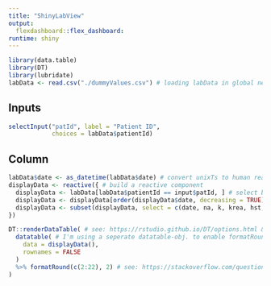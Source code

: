 ```yaml
---
title: "ShinyLabView"
output: 
  flexdashboard::flex_dashboard:
runtime: shiny
---
```


```r
library(data.table)
library(DT)
library(lubridate)
labData <- read.csv("./dummyValues.csv") # loading labData in global needs to be done only once.
```

Inputs {.sidebar}
-----------------------------------------------------------------------
```r
selectInput("patId", label = "Patient ID",
            choices = labData$patientId)
```

Column
-----------------------------------------------------------------------
```r
labData$date <- as_datetime(labData$date) # convert unixTs to human readable string
displayData <- reactive({ # build a reactive component
  displayData <- labData[labData$patientId == input$patId, ] # select by patientId
  displayData <- displayData[order(displayData$date, decreasing = TRUE), ] # sort by date
  displayData <- subset(displayData, select = c(date, na, k, krea, hst, gfr, hgb, rbc, plt, wbc, inr, ptt)) # select Values to display
})

DT::renderDataTable( # see: https://rstudio.github.io/DT/options.html & https://rstudio.github.io/DT/shiny.html
  datatable( # I'm using a seperate datatable-obj. to enable formatRounding.
    data = displayData(),
    rownames = FALSE
  )
  %>% formatRound(c(2:22), 2) # see: https://stackoverflow.com/questions/33171279/dt-in-shiny-and-r-custom-number-formatting
)
```
